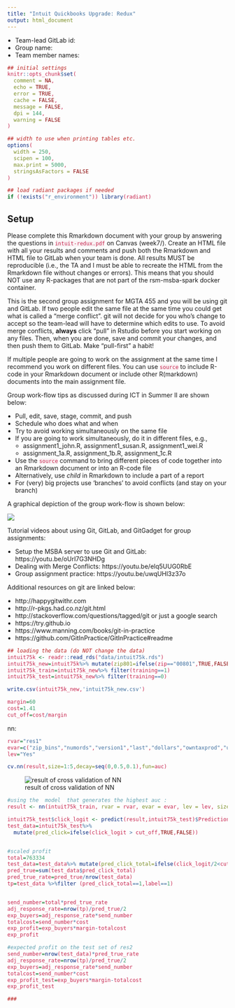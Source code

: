 ```yaml
---
title: "Intuit Quickbooks Upgrade: Redux"
output: html_document
---
```


* Team-lead GitLab id:
* Group name:
* Team member names:

```r
## initial settings
knitr::opts_chunk$set(
  comment = NA,
  echo = TRUE,
  error = TRUE,
  cache = FALSE,
  message = FALSE,
  dpi = 144,
  warning = FALSE
)

## width to use when printing tables etc.
options(
  width = 250,
  scipen = 100,
  max.print = 5000,
  stringsAsFactors = FALSE
)

## load radiant packages if needed
if (!exists("r_environment")) library(radiant)
```

<style>
.btn, .form-control, pre, code, pre code {
  border-radius: 4px;
}
.table {
  width: auto;
}
ul, ol {
  padding-left: 18px;
}
code, pre, pre code {
  overflow: auto;
  white-space: pre;
  word-wrap: normal;
}
code {
  color: #c7254e;
  background-color: #f9f2f4;
}
pre {
  background-color: #ffffff;
}
</style>

## Setup

Please complete this Rmarkdown document with your group by answering the questions in `intuit-redux.pdf` on Canvas (week7/). Create an HTML file with all your results and comments and push both the Rmarkdown and HTML file to GitLab when your team is done. All results MUST be reproducible (i.e., the TA and I must be able to recreate the HTML from the Rmarkdown file without changes or errors). This means that you should NOT use any R-packages that are not part of the rsm-msba-spark docker container.

This is the second group assignment for MGTA 455 and you will be using git and GitLab. If two people edit the same file at the same time you could get what is called a "merge conflict". git will not decide for you who's change to accept so the team-lead will have to determine which edits to use. To avoid merge conflicts, **always** click "pull" in Rstudio before you start working on any files. Then, when you are done, save and commit your changes, and then push them to GitLab. Make "pull-first" a habit!

If multiple people are going to work on the assignment at the same time I recommend you work on different files. You can use `source` to include R-code in your Rmarkdown document or include other R(markdown) documents into the main assignment file. 

Group work-flow tips as discussed during ICT in Summer II are shown below:

* Pull, edit, save, stage, commit, and push
* Schedule who does what and when
* Try to avoid working simultaneously on the same file 
* If you are going to work simultaneously, do it in different files, e.g., 
    - assignment1_john.R, assignment1_susan.R, assignment1_wei.R 
    - assignment_1a.R, assignment_1b.R, assignment_1c.R
* Use the `source` command to bring different pieces of code together into an Rmarkdown document or into an R-code file
* Alternatively, use _child_ in Rmarkdown to include a part of a report
* For (very) big projects use 'branches' to avoid conflicts (and stay on your branch)

A graphical depiction of the group work-flow is shown below:

![](images/git-group-workflow.png)

Tutorial videos about using Git, GitLab, and GitGadget for group assignments:

* Setup the MSBA server to use Git and GitLab: https://youtu.be/oUrI7G3NHDg
* Dealing with Merge Conflicts: https://youtu.be/elq5UUG0RbE
* Group assignment practice: https://youtu.be/uwqUHl3z37o

Additional resources on git are linked below:

* http://happygitwithr.com
* http://r-pkgs.had.co.nz/git.html
* http://stackoverflow.com/questions/tagged/git or just a google search
* https://try.github.io
* https://www.manning.com/books/git-in-practice
* https://github.com/GitInPractice/GitInPractice#readme


```r
## loading the data (do NOT change the data)
intuit75k <- readr::read_rds("data/intuit75k.rds")
intuit75k_new=intuit75k%>% mutate(zip801=ifelse(zip=="00801",TRUE,FALSE),zip804=ifelse(zip=="00804",TRUE,FALSE),label=ifelse(res1=='Yes',1,0)) 
intuit75k_train=intuit75k_new%>% filter(training==1)
intuit75k_test=intuit75k_new%>% filter(training==0)

write.csv(intuit75k_new,'intuit75k_new.csv')

margin=60
cost=1.41
cut_off=cost/margin

```



nn:
```r
rvar="res1"
evar=c("zip_bins","numords","version1","last","dollars","owntaxprod","upgraded","zip801","zip804")
lev="Yes"
```


```r
cv.nn(result,size=1:5,decay=seq(0,0.5,0.1),fun=auc)
```

![result of cross validation of NN](deep learning result.png)

```r
#using the  model  that generates the highest auc :
result <- nn(intuit75k_train, rvar = rvar, evar = evar, lev = lev, size = 3, decay = 0.4, seed = 1234)

intuit75k_test$click_logit <- predict(result,intuit75k_test)$Prediction
test_data=intuit75k_test%>%
  mutate(pred_click=ifelse(click_logit > cut_off,TRUE,FALSE))


#scaled profit
total=763334
test_data=test_data%>% mutate(pred_click_total=ifelse(click_logit/2<cut_off,0,1))
pred_true=sum(test_data$pred_click_total)
pred_true_rate=pred_true/nrow(test_data)
tp=test_data %>%filter (pred_click_total==1,label==1)


send_number=total*pred_true_rate
adj_response_rate=nrow(tp)/pred_true/2
exp_buyers=adj_response_rate*send_number
totalcost=send_number*cost
exp_profit=exp_buyers*margin-totalcost
exp_profit

#expected profit on the test set of res2
send_number=nrow(test_data)*pred_true_rate
adj_response_rate=nrow(tp)/pred_true/2
exp_buyers=adj_response_rate*send_number
totalcost=send_number*cost
exp_profit_test=exp_buyers*margin-totalcost
exp_profit_test

###

```
